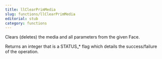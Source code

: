 ```yaml
---
title: llClearPrimMedia
slug: functions/llClearPrimMedia
editorial: stub
category: functions
---
```


<LSLFunction name="llClearPrimMedia"/>

Clears (deletes) the media and all parameters from the given Face.

Returns an integer that is a STATUS_* flag which details the success/failure of the operation.
